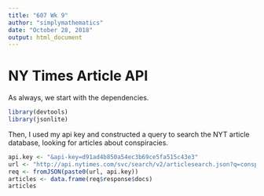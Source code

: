 ```yaml
---
title: "607 Wk 9"
author: "simplymathematics"
date: "October 28, 2018"
output: html_document
---
```


# NY Times Article API


As always, we start with the dependencies.
```r
library(devtools)
library(jsonlite)
```
Then, I used my api key and constructed a query to search the NYT article database, looking for articles about conspiracies. 
```r
api.key <- "&api-key=d91ad4b850a54ec3b69ce5fa515c43e3"
url <- "http://api.nytimes.com/svc/search/v2/articlesearch.json?q=conspiracy"
req <- fromJSON(paste0(url, api.key))
articles <- data.frame(req$response$docs)
articles
```